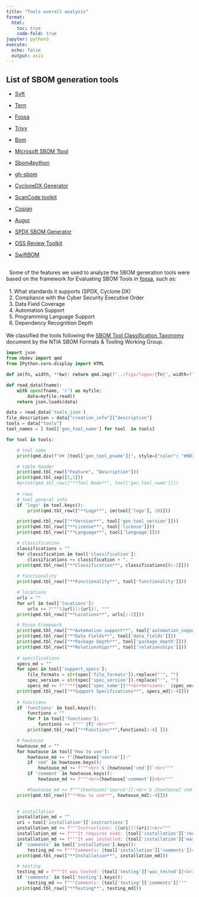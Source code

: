 ```yaml
---
title: "Tools overall analysis"
format: 
  html:
    toc: true
    code-fold: true
jupyter: python3    
execute:
  echo: false
  output: asis
---
```



## List of SBOM generation tools

::: {.border}
- [Syft](#syft)
- [Tern](#tern)
- [Fossa](#fossa)
- [Trivy](#trivy)
- [Bom](#bom)
- [Microsoft SBOM Ttool](#microsoft-sbom-tool)
- [Sbom4python](#sbom4python)
- [gh-sbom](#gh-sbom)
- [CycloneDX Generator](#cdxgen)

- [ScanCode toolkit](#scancode-toolkit)
- [Cosign](#cosign)
- [Augur](#augur)
- [SPDX SBOM Generator](#spdx-sbom-generator)
- [OSS Review Toolkit](#oss-review-toolkit)
- [SwiftBOM](#swiftbom)
:::

| 
|   Some of the features we used to analyze the SBOM generation tools were based on the framework for Evaluating SBOM Tools in [fossa](https://fossa.com/blog/framework-evaluating-sbom-tools/), such as:
|   
|   1. What standards it supports (SPDX, Cyclone DX)
|   2. Compliance with the Cyber Security Executive Order
|   3. Data Field Coverage
|   4. Automation Support
|   5. Programming Language Support
|   6. Dependency Recognition Depth
|
| We classified the tools following the [SBOM Tool Classification Taxonomy](https://www.ntia.gov/files/ntia/publications/ntia_sbom_tooling_taxonomy-2021mar30.pdf) document by the NTIA SBOM Formats & Tooling Working Group.


```python
import json
from nbdev import qmd
from IPython.core.display import HTML

def im(fn, width, **kw): return qmd.img(f"../figs/logos/{fn}", width=f"{width}%", **kw)

def read_data(fname):
    with open(fname, 'r') as myfile:
        data=myfile.read()
    return json.loads(data)

data = read_data('tools.json')
file_description = data["creation_info"]["description"]
tools = data["tools"]
tool_names = [ tool['gen_tool_name'] for tool  in tools]

for tool in tools:

    # tool name
    print(qmd.div(f"## {tool['gen_tool_pname']}", style={"color": "#003366"}))

    # table header
    print(qmd.tbl_row(["Feature", "Description"]))
    print(qmd.tbl_sep([1,1]))     
    #print(qmd.tbl_row(["**Tool Name**", tool['gen_tool_name']]))
    
    # rows
    # tool general info
    if 'logo' in tool.keys():
        print(qmd.tbl_row(["**Logo**", im(tool['logo'], 10)]))

    print(qmd.tbl_row(["**Version**", tool['gen_tool_version']]))
    print(qmd.tbl_row(["**License**", tool['license']]))
    print(qmd.tbl_row(["**Language**", tool['language']]))

    # classification 
    classifications = ""
    for classification in tool['classification']:
        classifications += classification + ", "
    print(qmd.tbl_row(["**Classification**", classifications[0:-2]]))
    
    # functionality
    print(qmd.tbl_row(["**Functionality**", tool['functionality']]))

    # locations
    urls = ""
    for url in tool['locations']:
        urls += f"""[{url}]({url}), """
    print(qmd.tbl_row(["**Locations**", urls[:-2]]))

    # Fossa Framework
    print(qmd.tbl_row(["**Automation support**", tool['automation_support']]))
    print(qmd.tbl_row(["**Data Fields**", tool['data_fields']]))
    print(qmd.tbl_row(["**Package Depth**", tool['package_depth']]))
    print(qmd.tbl_row(["**Relationships**", tool['relationships']]))
  
    # specifications 
    specs_md = ""
    for spec in tool['support_specs']:
        file_formats = str(spec['file_formats']).replace("'", "")
        spec_version = str(spec['spec_version']).replace("'", "")
        specs_md += f"""**{spec['spec_name']}**<br>Versions: `{spec_version[1:-1]}`<br>Formats: `{file_formats[1:-1]}`<br>"""
    print(qmd.tbl_row(["**Support Specifications**", specs_md[:-4]]))
    
    # functions
    if 'functions' in tool.keys():
        functions = ""
        for f in tool['functions']:
            functions += f"""`{f}`<br>"""
        print(qmd.tbl_row(["**Functions**",functions[:-4] ]))

    # howtouse
    howtouse_md = ""
    for howtouse in tool['How to use']:
        howtouse_md += f"{howtouse['source']}:"
        if 'cmd' in howtouse.keys():
            howtouse_md += f"""<br>`$ {howtouse['cmd']}`<br>"""
        if 'comment' in howtouse.keys():
            howtouse_md += f"""<br>{howtouse['comment']}<br>"""               

        #howtouse_md += f"""{howtouse['source']}:<br>`$ {howtouse['cmd']}`<br>"""        
    print(qmd.tbl_row([f"**How to use**", howtouse_md[:-4]]))

  
    # installation
    installation_md = ""
    uri = tool['installation']['instructions']
    installation_md += f"""Instructions: [{uri}]({uri})<br>"""
    installation_md += f"""It requires sudo: {tool['installation']['requires_sudo']}<br>"""
    installation_md += f"""It was installed: {tool['installation']['was_installed']}<br>"""
    if 'comments' in tool['installation'].keys():
        testing_md += f"""Comments: {tool['installation']['comments']}<br>"""
    print(qmd.tbl_row(["**Installation**", installation_md]))

    # testing    
    testing_md = f"""It was tested: {tool['testing']['was_tested']}<br>"""
    if 'comments' in tool['testing'].keys():
        testing_md += f"""Comments: {tool['testing']['comments']}"""
    print(qmd.tbl_row(["**Testing**", testing_md]))

```
